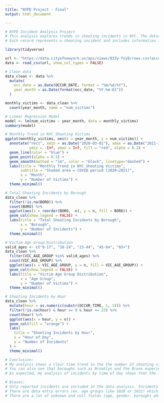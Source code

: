---
title: "NYPD Project - Final"
output: html_document

---

```{r}



# NYPD Incident Analysis Project
# This analysis explores trends in shooting incidents in NYC. The dataset lists every shooting incident going back to 2006 that was documented by the NYPD. 
# Each record represents a shooting incident and includes information for that incident such as date, time, borough, demographics, and coordinates. 

library(tidyverse)

url <- "https://data.cityofnewyork.us/api/views/833y-fsy8/rows.csv?accessType=DOWNLOAD"
data <- read_csv(url, show_col_types = FALSE)

# Clean data
data_clean <- data %>%
  mutate(
    occ_date = as.Date(OCCUR_DATE, format = "%m/%d/%Y"),
    year_month = as.Date(format(occ_date, "%Y-%m-01"))
  )

monthly_victims <- data_clean %>%
  count(year_month, name = "num_victims")

# Linear Regression Model
model <- lm(num_victims ~ year_month, data = monthly_victims)
summary(model)

# Monthly Trend in NYC Shooting Victims
ggplot(monthly_victims, aes(x = year_month, y = num_victims)) +
  annotate("rect", xmin = as.Date("2020-03-01"), xmax = as.Date("2021-12-31"),
           ymin = -Inf, ymax = Inf, fill = "red", alpha = 0.2) +
  geom_line(color = "blue") +
  geom_point(alpha = 0.5) +
  geom_smooth(method = "lm", color = "black", linetype="dashed") +
  labs(title = "Monthly Trend in NYC Shooting Victims",
       subtitle = "Shaded area = COVID period (2020–2021)",
       x = "Month",
       y = "Number of Victims") +
  theme_minimal()

# Total Shooting Incidents by Borough
data_clean %>%
  filter(!is.na(BORO)) %>%
  count(BORO) %>%
  ggplot(aes(x = reorder(BORO, -n), y = n, fill = BORO)) +
  geom_col(show.legend = FALSE) +
  labs(title = "Total Shooting Incidents by Borough",
       x = "Borough",
       y = "Number of Incidents") +
  theme_minimal()

# Victim Age Group Distribution
valid_ages <- c("0-17", "18-24", "25-44", "45-64", "65+")
data_clean %>%
  filter(VIC_AGE_GROUP %in% valid_ages) %>%
  count(VIC_AGE_GROUP) %>%
  ggplot(aes(x = VIC_AGE_GROUP, y = n, fill = VIC_AGE_GROUP)) +
  geom_col(show.legend = FALSE) +
  labs(title = "Victim Age Group Distribution",
       x = "Age Group",
       y = "Number of Victims") +
  theme_minimal()

# Shooting Incidents by Hour
data_clean %>%
  mutate(hour = as.numeric(substr(OCCUR_TIME, 1, 2))) %>%
  filter(!is.na(hour) & hour >= 0 & hour <= 23) %>%
  count(hour) %>%
  ggplot(aes(x = hour, y = n)) +
  geom_col(fill = "orange") +
  labs(
    title = "Shooting Incidents by Hour",
    x = "Hour of Day",
    y = "Number of Incidents"
  ) +
  theme_minimal()

# Conclusion:
# My analysis shows a clear time trend in the the number of shooting victims in NYC. Using a linear regression model, you can see that the number of monthly shootings decreased over time, although there was a large spike in incidents during COVID. 
# You can also see that boroughs such as Brooklyn and the Bronx experienced many more incidents than Queens, Manhattan, and Staten Island. Additionally, the victim age distribution shows young adults aged 18-24 and 25-44 much more victimized than any other age group.
# As expected, my analysis of incidents by time of day shows that the least incidents occured in the morning around 8:00 - 12:00, and there were more incidents at night.

# Biases:
# Only reported incidents are included in the data analysis. Incidents not documented by the NYPD are excluded.
# There are data entry errors (ex. age groups like 1020 or 1022) which means some data may be inaccurate or misclassified.
# There are a lot of unknown and null fields (age, gender, borough) which impacts the accuracy of the analysis.





```
